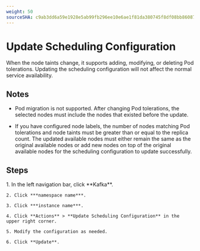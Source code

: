 ```yaml
---
weight: 50
sourceSHA: c9ab3dd6a59e1928e5ab99fb296ee10e6ae1f81da380745f8df08bb8608729fb
---
```


# Update Scheduling Configuration

When the node taints change, it supports adding, modifying, or deleting Pod tolerations. Updating the scheduling configuration will not affect the normal service availability.

## Notes

- Pod migration is not supported. After changing Pod tolerations, the selected nodes must include the nodes that existed before the update.

- If you have configured node labels, the number of nodes matching Pod tolerations and node taints must be greater than or equal to the replica count. The updated available nodes must either remain the same as the original available nodes or add new nodes on top of the original available nodes for the scheduling configuration to update successfully.

## Steps

<Tabs>
  <Tab label="Web Console">
    1. In the left navigation bar, click **Kafka**.

    2. Click ***namespace name***.

    3. Click ***instance name***.

    4. Click **Actions** > **Update Scheduling Configuration** in the upper right corner.

    5. Modify the configuration as needed.

    6. Click **Update**.
  </Tab>
</Tabs>
